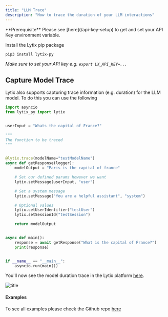 ```yaml
---
title: "LLM Trace"
description: "How to trace the duration of your LLM interactions"
---
```


<Info>
  **Prerequisite** Please see [here](/api-key-setup) to get and set your API Key
  environment variable.
</Info>

Install the Lytix pip package

```bash
pip3 install lytix-py
```

_Make sure to set your API key e.g. `export LX_API_KEY=...`_

## Capture Model Trace

Lytix also supports capturing trace information (e.g. duration) for the LLM model. To do this you can use the following

```py
import asyncio
from lytix_py import lytix


userInput = "Whats the capital of France?"

"""
The function to be traced
"""


@lytix.trace(modelName="testModelName")
async def getResponse(logger):
    modelOutput = "Paris is the capital of france"

    # Set our defined params however we want
    lytix.setMessage(userInput, "user")

    # Set a system message
    lytix.setMessage("You are a helpful assistant", "system")

    # Optional values
    lytix.setUserIdentifier("testUser")
    lytix.setSessionId("testSession")

    return modelOutput


async def main():
    response = await getResponse("What is the capital of France?")
    print(response)


if __name__ == "__main__":
    asyncio.run(main())

```

You'll now see the model duration trace in the Lytix platform [here](https://lytix.co/home/llm/).

![title](/images/node-quickstart/modelDurationTrace.png)

#### Examples

To see all examples please check the Github repo [here](https://github.com/Lytix-Labs/lytix-py/tree/master/example)
